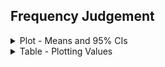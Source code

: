 ## Frequency Judgement

<!-- Plot -->

<details>
  <summary>
  Plot - Means and 95% CIs
  </summary>
  
<br>
  
```r
source('r-scripts/exp-1b/freq-judge/freq_judge_filter.R')
source('r-scripts/exp-1b/freq-judge/freq_judge_plot.R')

include_graphics(
  file.path(main_dir,"plots/exp-1b/freq-judge/plt_fj_means.svg")
)
```

<br>

</details>

<details>
  <summary>
  Table - Plotting Values
  </summary>
  
<br>

```r
kable(fj_bar_tab, 'html', digits = 3) %>%
  kable_classic(full_width = T, position = "center", html_font = "Arial")
```

<br>

</details>
